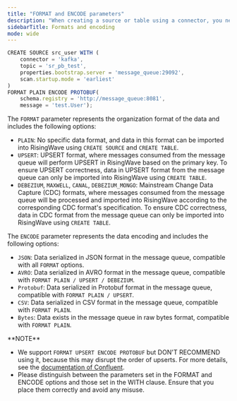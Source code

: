 ```yaml
---
title: "FORMAT and ENCODE parameters"
description: "When creating a source or table using a connector, you need to specify the `FORMAT` and `ENCODE` section of the [CREATE SOURCE](/docs/current/sql-create-source/) or [CREATE TABLE](/docs/current/sql-create-source/) statement. This topic provides an overview of the formats and encoding options. For the complete list of formats we support, see [Supported sources and formats](/docs/current/supported-sources-and-formats/)"
sidebarTitle: Formats and encoding
mode: wide
---
```


```js An example of creating a source
CREATE SOURCE src_user WITH (
    connector = 'kafka',
    topic = 'sr_pb_test',
    properties.bootstrap.server = 'message_queue:29092',
    scan.startup.mode = 'earliest'
)
FORMAT PLAIN ENCODE PROTOBUF(
    schema.registry = 'http://message_queue:8081',
    message = 'test.User');

```

The `FORMAT` parameter represents the organization format of the data and includes the following options:

* `PLAIN`: No specific data format, and data in this format can be imported into RisingWave using `CREATE SOURCE` and `CREATE TABLE`.
* `UPSERT`: UPSERT format, where messages consumed from the message queue will perform UPSERT in RisingWave based on the primary key. To ensure UPSERT correctness, data in UPSERT format from the message queue can only be imported into RisingWave using `CREATE TABLE`.
* `DEBEZIUM`, `MAXWELL`, `CANAL`, `DEBEZIUM_MONGO`: Mainstream Change Data Capture (CDC) formats, where messages consumed from the message queue will be processed and imported into RisingWave according to the corresponding CDC format's specification. To ensure CDC correctness, data in CDC format from the message queue can only be imported into RisingWave using `CREATE TABLE`.

The `ENCODE` parameter represents the data encoding and includes the following options:

* `JSON`: Data serialized in JSON format in the message queue, compatible with all `FORMAT` options.
* `AVRO`: Data serialized in AVRO format in the message queue, compatible with `FORMAT PLAIN / UPSERT / DEBEZIUM`.
* `Protobuf`: Data serialized in Protobuf format in the message queue, compatible with `FORMAT PLAIN / UPSERT`.
* `CSV`: Data serialized in CSV format in the message queue, compatible with `FORMAT PLAIN`.
* `Bytes`: Data exists in the message queue in raw bytes format, compatible with `FORMAT PLAIN`.

<Info>
**NOTE**

* We support `FORMAT UPSERT ENCODE PROTOBUF` but DON'T RECOMMEND using it, because this may disrupt the order of upserts. For more details, see the [documentation of Confluent](https://docs.confluent.io/platform/7.6/control-center/topics/schema.html#c3-schemas-best-practices-key-value-pairs).
* Please distinguish between the parameters set in the FORMAT and ENCODE options and those set in the WITH clause. Ensure that you place them correctly and avoid any misuse.
</Info>
